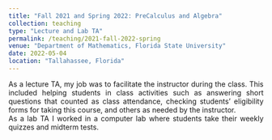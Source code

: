 ```yaml
---
title: "Fall 2021 and Spring 2022: PreCalculus and Algebra"
collection: teaching
type: "Lecture and Lab TA"
permalink: /teaching/2021-fall-2022-spring
venue: "Department of Mathematics, Florida State University"
date: 2022-05-04
location: "Tallahassee, Florida"
---  
```


<script async src="https://pagead2.googlesyndication.com/pagead/js/adsbygoogle.js?client=ca-pub-6878992848042528"
     crossorigin="anonymous"></script>  


<div style="text-align: justify">
As a lecture TA, my job was to facilitate the instructor during the class. This included helping students in class activities such as answering short questions that counted as class attendance, checking students' eligibility forms for taking this course, and others as needed by the instructor. 
<br>
As a lab TA I worked in a computer lab where students take their weekly quizzes and midterm tests.
</div>